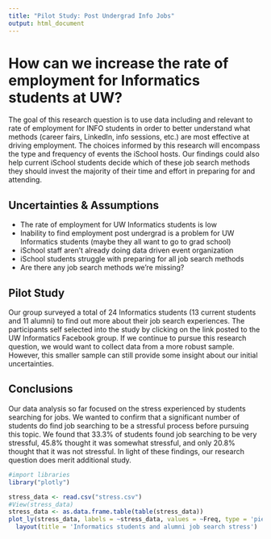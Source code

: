 ---
title: "Pilot Study: Post Undergrad Info Jobs"
output: html_document
---

# How can we increase the rate of employment for Informatics students at UW?

The goal of this research question is to use data including and relevant to rate of employment for INFO students in order to better understand what methods (career fairs, LinkedIn, info sessions, etc.) are most effective at driving employment. The choices informed by this research will encompass the type and frequency of events the iSchool hosts. Our findings could also help current iSchool students decide which of these job search methods they should invest the majority of their time and effort in preparing for and attending. 


## Uncertainties & Assumptions
* The rate of employment for UW Informatics students is low
* Inability to find employment post undergrad is a problem for UW Informatics students (maybe they all want to go to grad school)
* iSchool staff aren't already doing data driven event organization
* iSchool students struggle with preparing for all job search methods
* Are there any job search methods we're missing?

## Pilot Study
Our group surveyed a total of 24 Informatics students (13 current students and 11 alumni) to find out more about their job search experiences. The participants self selected into the study by clicking on the link posted to the UW Informatics Facebook group. If we continue to pursue this research question, we would want to collect data from a more robust sample. However, this smaller sample can still provide some insight about our initial uncertainties.  

## Conclusions
Our data analysis so far focused on the stress experienced by students searching for jobs. We wanted to confirm that a significant number of students do find job searching to be a stressful process before pursuing this topic. We found that 33.3% of students found job searching to be very stressful, 45.8% thought it was somewhat stressful, and only 20.8% thought that it was not stressful. In light of these findings, our research question does merit additional study.  

```{r message=F}
#import libraries
library("plotly")

stress_data <- read.csv("stress.csv")
#View(stress_data)
stress_data <- as.data.frame.table(table(stress_data))
plot_ly(stress_data, labels = ~stress_data, values = ~Freq, type = 'pie') %>%
  layout(title = 'Informatics students and alumni job search stress')
```

